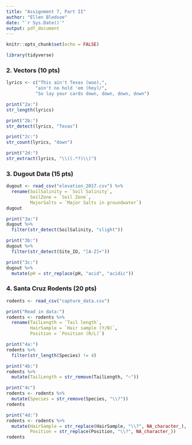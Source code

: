 ```yaml
---
title: "Assignment 7, Part II"
author: "Ellen Bledsoe"
date: "`r Sys.Date()`"
output: pdf_document
---
```


```r
knitr::opts_chunk$set(echo = FALSE)
```

```r
library(tidyverse)
```

### 2. Vectors (10 pts)

```r
lyrics <- c("This ain't Texas (woo),", 
           "ain't no hold 'em (hey)/",
           "So lay your cards down, down, down, down")
```


```r
print("2a:")
str_length(lyrics)

print("2b:")
str_detect(lyrics, "Texas")

print("2c:")
str_count(lyrics, "down")

print("2d:")
str_extract(lyrics, "\\((.*?)\\)")
```

### 3. Dugout Data (15 pts)

```r
dugout <- read_csv("elevation_2017.csv") %>% 
  rename(SoilSalinity = `Soil Salinity`,
         SoilZone = `Soil Zone`,
         MajorSalts = `Major Salts in groundwater`)
dugout
```

```r
print("3a:")
dugout %>% 
  filter(str_detect(SoilSalinity, "slight"))

print("3b:")
dugout %>% 
  filter(str_detect(Site_ID, "[A-Z]+"))

print("3c:")
dugout %>% 
  mutate(pH = str_replace(pH, "acid", "acidic"))
```

### 4. Santa Cruz Rodents (20 pts)

```r
rodents <- read_csv("capture_data.csv")
```

```r
print("Read in data:")
rodents <- rodents %>% 
  rename(TailLength = `Tail length`,
         HairSample = `Hair sample (Y/N)`,
         Position = `Position (R/L)`)

print("4a:")
rodents %>% 
  filter(str_length(Species) != 4)

print("4b:")
rodents %>% 
  mutate(TailLength = str_remove(TailLength, "~"))

print("4c")
rodents <- rodents %>% 
  mutate(Species = str_remove(Species, "\\?"))
rodents

print("4d:")
rodents <- rodents %>% 
  mutate(HairSample = str_replace(HairSample, "\\?", NA_character_),
         Position = str_replace(Position, "\\?", NA_character_))
rodents
```
